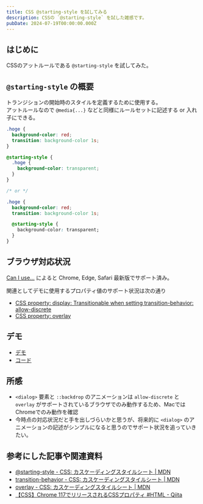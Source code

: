 ```yaml
---
title: CSS @starting-style を試してみる
description: CSSの `@starting-style` を試した雑感です。
pubDate: 2024-07-19T00:00:00.000Z
---
```


## はじめに

CSSのアットルールである `@starting-style` を試してみた。

## `@starting-style` の概要

トランジションの開始時のスタイルを定義するために使用する。  
アットルールなので `@media{...}` などと同様にルールセットに記述する or 入れ子にできる。

```css
.hoge {
  background-color: red;
  transition: background-color 1s;
}

@starting-style {
  .hoge {
    background-color: transparent;
  }
}

/* or */

.hoge {
  background-color: red;
  transition: background-color 1s;

  @starting-style {
    background-color: transparent;
  }
}
```

## ブラウザ対応状況

[Can I use...](https://caniuse.com/mdn-css_at-rules_starting-style) によると Chrome, Edge, Safari 最新版でサポート済み。

関連としてデモに使用するプロパティ値のサポート状況は次の通り

- [CSS property: display: Transitionable when setting transition-behavior: allow-discrete](https://caniuse.com/mdn-css_properties_display_is_transitionable)
- [CSS property: overlay](https://caniuse.com/mdn-css_properties_overlay)

## デモ

- [デモ](https://yuheijotaki.com/demo/@starting-style/)
- [コード](https://github.com/yuheijotaki/yuheijotaki.com/blob/main/src/pages/demo/%40starting-style.astro)

## 所感

- `<dialog>` 要素と `::backdrop` のアニメーションは `allow-discrete` と `overlay` がサポートされているブラウザでのみ動作するため、MacではChromeでのみ動作を確認
- 今時点の対応状況だと手を出しづらいかと思うが、将来的に `<dialog>` のアニメーションの記述がシンプルになると思うのでサポート状況を追っていきたい。

## 参考にした記事や関連資料

- [@starting-style - CSS: カスケーディングスタイルシート | MDN](https://developer.mozilla.org/ja/docs/Web/CSS/@starting-style)
- [transition-behavior - CSS: カスケーディングスタイルシート | MDN](https://developer.mozilla.org/ja/docs/Web/CSS/transition-behavior)
- [overlay - CSS: カスケーディングスタイルシート | MDN](https://developer.mozilla.org/ja/docs/Web/CSS/overlay)
- [【CSS】Chrome 117でリリースされるCSSプロパティ #HTML - Qiita](https://qiita.com/degudegu2510/items/0b180e795ace402fbb36)
